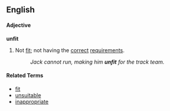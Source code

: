==English==

====Adjective====
'''unfit'''
# Not [[fit]]; not having the [[correct]] [[requirements]].
#:''Jack cannot run, making him '''unfit''' for the track team.''

====Related Terms====
*[[fit]]
*[[unsuitable]]
*[[inappropriate]]